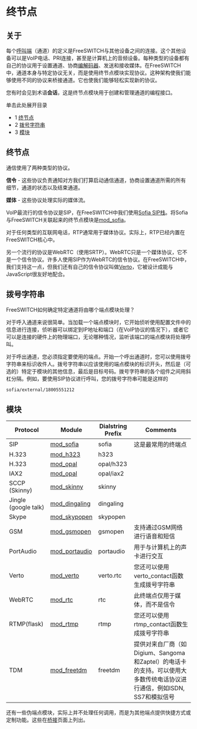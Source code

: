 # 终节点

## 关于

每个[呼叫端](./Call-Legs_7143972.mdx#0-about)（通道）的定义是FreeSWITCH与其他设备之间的连接。这个其他设备可以是VoIP电话、PRI连接，甚至是计算机上的音频设备。每种类型的设备都有自己的协议用于设置通道、协商[编解码器](../Codecs-and-Media/index.mdx#about)、发送和接收媒体。在FreeSWITCH中，通道本身与特定协议无关，而是使用终节点模块实现协议。这种架构使我们能够使用不同的协议来桥接通道。它也使我们能够轻松实现新的协议。

您有时会见到术语**会话**，这是终节点模块用于创建和管理通道的编程接口。

单击此处展开目录

* 1 [终节点](#终节点)
* 2 [拨号字符串](#拨号字符串)
* 3 [模块](#终节点)

## 终节点

通信使用了两种类型的协议。

**信令** - 这些协议负责通知对方我们打算启动通信通道，协商设置通道所需的所有细节，通道的状态以及结束通道。

**媒体** - 这些协议处理实际的媒体流。

VoIP最流行的信令协议是SIP，在FreeSWITCH中我们使用[Sofia SIP栈](../Configuration/Sofia-SIP-Stack/index.mdx#faq)。将Sofia与FreeSWITCH关联起来的终节点模块是[mod\_sofia](../Modules/mod_sofia_1048707.mdx#about)。

对于任何类型的互联网电话，RTP通常用于媒体协议。实际上，RTP已经内置在FreeSWITCH核心中。

另一个流行的协议是WebRTC（使用SRTP）。WebRTC只是一个媒体协议，它不是一个信令协议。许多人使用SIP作为WebRTC的信令协议。在FreeSWITCH中，我们支持这一点，但我们还有自己的信令协议叫做[Verto](../Modules/mod_verto_3964934.mdx#about)，它被设计成能与JavaScript很友好地配合。

## 拨号字符串

FreeSWITCH如何确定特定通道将由哪个端点模块处理？

对于呼入通道来说很简单。当加载一个端点模块时，它开始侦听使用配置文件中的信息进行连接，侦听器可以绑定到IP地址和端口（在VoIP协议的情况下），或者它可以是连接的硬件上的物理端口，无论哪种情况，监听该端口的端点模块将处理呼叫。

对于呼出通道，您必须指定要使用的端点。开始一个呼出通道时，您可以使用拨号字符串来标识收件人。拨号字符串以应该使用的端点模块的标识开头，然后是（可选的）特定于模块的其他信息，最后是目标号码。拨号字符串的各个组件之间用斜杠分隔。例如，要使用SIP协议进行呼叫，您的拨号字符串可能是这样的

```xml
sofia/external/18005551212
```

## 模块

| Protocol   | Module                                 | Dialstring Prefix | Comments                                                                                                             |
| ---------- | -------------------------------------- | ----------------- | -------------------------------------------------------------------------------------------------------------------- |
| SIP        | [mod\_sofia](../Modules/mod_sofia_1048707.mdx#about) | sofia             | 这是最常用的终端点                                                                                                        |
| H.323      | [mod\_h323](../Modules/mod_h323_6587443.mdx#about) | h323              |                                                                                                                      |
| H.323      | [mod\_opal](../Modules/mod_opal_6587390.mdx#about) | opal/h323         |                                                                                                                      |
| IAX2       | [mod\_opal](../Modules/mod_opal_6587390.mdx#about) | opal/iax2         |                                                                                                                      |
| SCCP (Skinny) | [mod\_skinny](../Modules/mod_skinny_3375354.mdx#docs) | skinny            |                                                                                                                      |
| Jingle (google talk) | [mod\_dingaling](../Modules/mod_dingaling_6587385.mdx#faq) | dingaling         |                                                                                                                      |
| Skype      | [mod\_skypopen](../Modules/mod_skypopen_3966336.mdx#-sk-) | skypopen          |                                                                                                                      |
| GSM        | [mod\_gsmopen](../Modules/mod_gsmopen_7143567.mdx#list) | gsmopen           | 支持通过GSM网络进行语音和短信                                                                                            |
| PortAudio  | [mod\_portaudio](../Modules/mod_portaudio_9634724.mdx#about) | portaudio         | 用于与计算机上的声卡进行交互                                                                                            |
| Verto      | [mod\_verto](../Modules/mod_verto_3964934.mdx#about) | verto.rtc         | 您还可以使用verto\_contact函数生成拨号字符串                                                                             |
| WebRTC     | [mod\_rtc](../Modules/mod_rtc_3965027.mdx#about) | rtc               | 此终端点仅用于媒体，而不是信令                                                                                             |
| RTMP(flask) | [mod\_rtmp](../Modules/mod_rtmp_5046427.mdx#api) | rtmp              | 您还可以使用rtmp\_contact函数生成拨号字符串                                                                              |
| TDM        | [mod\_freetdm](../Client-and-Developer-Interfaces/FreeTDM/index.mdx#--) | freetdm           | 提供对来自厂商（如Digium、Sangoma和Zaptel）的电话卡的支持。可以使用大多数传统电话协议进行通信，例如ISDN, SS7和模拟信号   |

还有一些伪端点模块，实际上并不处理任何调用，而是为其他端点提供快捷方式或定制功能。这些在[桥接](../Modules/mod_dptools_1970333.mdx#see-also)页面上列出。
